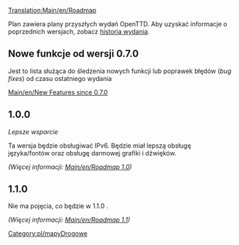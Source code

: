 [[Translation:Main/en/Roadmap]]
<!--{{en/Outdated|OpenTTD does not use roadmaps at the time of writing (2019).  There are general [[Main/en/Objectives]] for the project, and development takes place in public on the OpenTTD GitHub project https://github.com/OpenTTD/OpenTTD/}}-->
{{pl/Nieaktualizowane|OpenTTD nie korzysta z tych "drogowskazów" w momencie pisania (2019). Istnieją ogólne [[Main/pl/Cele|Objectives]]<!--[[Main/en/Cele]]--> dla projektu, a rozwój odbywa się publicznie w projekcie OpenTTD GitHub https://github.com/OpenTTD/OpenTTD/}}
{{en/-}}
<!--[[Category:en/Roadmaps]]-->[[Category:pl/mapyDrogowe]]


Plan zawiera plany przyszłych wydań OpenTTD. Aby uzyskać informacje o poprzednich wersjach, zobacz [[Main/pl/Historia wersji OpenTTD|historia wydania]].

==Nowe funkcje od wersji 0.7.0==

Jest to lista służąca do śledzenia nowych funkcji lub poprawek błędów (''bug fixes'') od czasu ostatniego wydania

[[Main/en/New Features since 0.7.0]]

==1.0.0==
''Lepsze wsparcie''

Ta wersja będzie obsługiwać IPv6. Będzie miał lepszą obsługę języka/fontów oraz obsługę darmowej grafiki i dźwięków.

''(Więcej informacji: [[Main/en/Roadmap 1.0]])''

==1.1.0==
Nie ma pojęcia, co będzie w 1.1.0 .

''(Więcej informacji: [[Main/en/Roadmap 1.1]])''